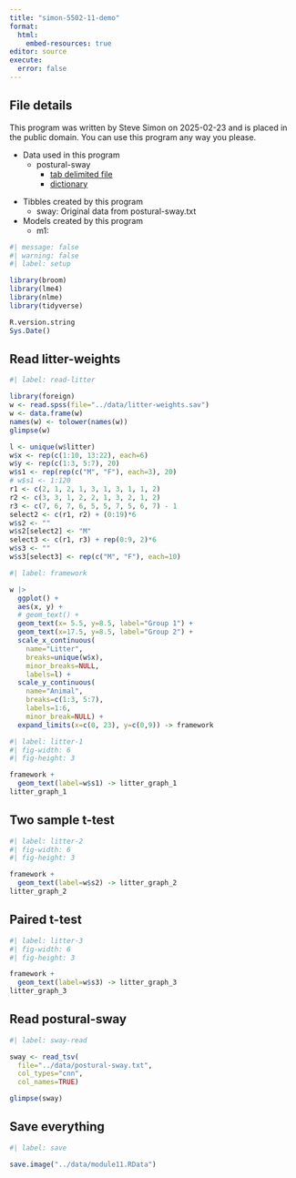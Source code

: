 ```yaml
---
title: "simon-5502-11-demo"
format: 
  html:
    embed-resources: true
editor: source
execute: 
  error: false
---
```


## File details

This program was written by Steve Simon on 2025-02-23 and is placed in the public domain. You can use this program any way you please.

-   Data used in this program
    -   postural-sway
        -   [tab delimited file][ref-sway]
        -   [dictionary][ref-sway-dd]

[ref-sway]: https://github.com/pmean/data/blob/main/files/postural-sway.txt
[ref-sway-dd]: https://github.com/pmean/data/blob/main/files/postural-sway.yaml

-   Tibbles created by this program
    -   sway: Original data from postural-sway.txt
-   Models created by this program
    -   m1: 

```r
#| message: false
#| warning: false
#| label: setup

library(broom)
library(lme4)
library(nlme)
library(tidyverse)

R.version.string
Sys.Date()
```

## Read litter-weights

```r
#| label: read-litter

library(foreign)
w <- read.spss(file="../data/litter-weights.sav")
w <- data.frame(w)
names(w) <- tolower(names(w))
glimpse(w)
```

```r
l <- unique(w$litter)
w$x <- rep(c(1:10, 13:22), each=6)
w$y <- rep(c(1:3, 5:7), 20)
w$s1 <- rep(rep(c("M", "F"), each=3), 20)
# w$s1 <- 1:120
r1 <- c(2, 1, 2, 1, 3, 1, 3, 1, 1, 2)
r2 <- c(3, 3, 1, 2, 2, 1, 3, 2, 1, 2)
r3 <- c(7, 6, 7, 6, 5, 5, 7, 5, 6, 7) - 1
select2 <- c(r1, r2) + (0:19)*6
w$s2 <- ""
w$s2[select2] <- "M"
select3 <- c(r1, r3) + rep(0:9, 2)*6
w$s3 <- ""
w$s3[select3] <- rep(c("M", "F"), each=10)
```

```r
#| label: framework

w |>
  ggplot() +
  aes(x, y) +
  # geom_text() + 
  geom_text(x= 5.5, y=8.5, label="Group 1") +
  geom_text(x=17.5, y=8.5, label="Group 2") +
  scale_x_continuous(
    name="Litter",
    breaks=unique(w$x),
    minor_breaks=NULL,
    labels=l) +
  scale_y_continuous(
    name="Animal",
    breaks=c(1:3, 5:7),
    labels=1:6,
    minor_break=NULL) +
  expand_limits(x=c(0, 23), y=c(0,9)) -> framework
```

```r
#| label: litter-1
#| fig-width: 6
#| fig-height: 3

framework +
  geom_text(label=w$s1) -> litter_graph_1
litter_graph_1
```

## Two sample t-test

```r
#| label: litter-2
#| fig-width: 6
#| fig-height: 3

framework +
  geom_text(label=w$s2) -> litter_graph_2
litter_graph_2
```

## Paired t-test

```r
#| label: litter-3
#| fig-width: 6
#| fig-height: 3

framework +
  geom_text(label=w$s3) -> litter_graph_3
litter_graph_3
```

## Read postural-sway

```r
#| label: sway-read

sway <- read_tsv(
  file="../data/postural-sway.txt",
  col_types="cnn",
  col_names=TRUE)

glimpse(sway) 
```

## Save everything

```r
#| label: save

save.image("../data/module11.RData")
```
